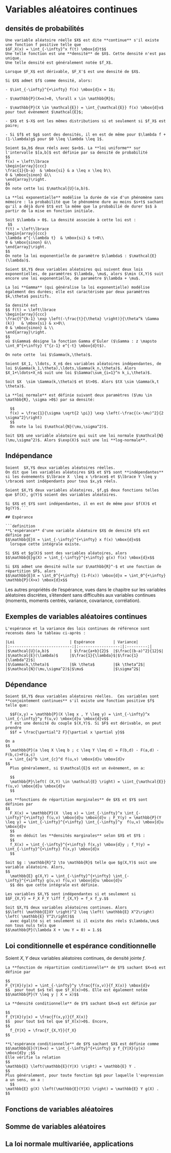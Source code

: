# Variables aléatoires continues

## densités de probabilités

```definition
Une variable aléatoire réelle $X$ est dite **continue** s'il existe une fonction f positive telle que 
$$F_X(x) = \int_{-\infty}^x f(t) \mbox{d}t$$
Une telle fonction est une **densité** de $X$. Cette densité n'est pas unique.
Une telle densité est généralement notée $f_X$.

Lorsque $F_X$ est dérivable, $F_X'$ est une densité de $X$. 
```

```lemma
Si $X$ admet $f$ comme densité, alors:
  
- $\int_{-\infty}^{+\infty} f(x) \mbox{d}x = 1$;

- $\mathbb{P}(X=x)=0, \forall x \in \mathbb{R}$;

- $\mathbb{P}(X \in \mathcal{E}) = \int_{\mathcal{E}} f(x) \mbox{d}x$ pour tout évènement $\mathcal{E}$;

- $X$ et $-X$ ont les mêmes distributions si et seulement si $f_X$ est paire;

- Si $f$ et $g$ sont des densités, il en est de même pour $\lambda f + (1-\lambda)g$ pour $0 \leq \lambda \leq 1$.
```

```example
Soient $a,b$ deux réels avec $a<b$. La **loi uniforme** sur l'intervalle $[a,b]$ est définie par sa densité de probabilité
$$
f(x) = \left\lbrace
\begin{array}{ccc}
\frac{1}{b-a}  & \mbox{si} & a \leq x \leq b\\
0 & \mbox{sinon} &\\
\end{array}\right.
$$
On note cette loi $\mathcal{U}(a,b)$.
```

```example
La **loi exponentielle** modélise la durée de vie d'un phénomène sans mémoire : la probabilité que le phénomène dure au moins $s+t$ sachant qu'il a déjà duré $t$ est la même que la probabilié de durer $s$ à partir de la mise en fonction initiale.

Soit $\lambda > 0$. La densité associée à cette loi est :
 $$
f(t) = \left\lbrace
\begin{array}{ccc}
\lambda e^{-\lambda t}  & \mbox{si} & t>0\\
0 & \mbox{sinon} &\\
\end{array}\right.
$$
On note la loi exponentielle de paramètre $\lambda$ : $\mathcal{E}(\lambda)$.
```
```lemma
Soient $X,Y$ deux variables aléatoires qui suivent deux lois exponentielles, de paramètres $\lambda, \mu$, alors $\min (X,Y)$ suit encore une loi exponentielle, de paramètre $\lambda + \mu$.

```

```example
La loi **Gamma** (qui généralise la loi exponentielle) modélise également des durées; elle est caractérisée par deux paramètres $k,\theta$ positifs.

Sa densité est
$$ f(t) = \left\lbrace
\begin{array}{ccc}
\frac{t^{k-1} \exp \left(-\frac{t}{\theta} \right)}{\theta^k \Gamma (k)}   & \mbox{si} & x>0\\
0 & \mbox{sinon} & \\
\end{array}\right.
$$
où $\Gamma$ désigne la fonction Gamma d'Euler ($\Gamma : z \mapsto \int_0^{+\infty} t^{z-1} e^{-t} \mbox{d}t$).  

On note cette  loi $\Gamma(k,\theta)$. 
```

```lemma
Soient $X_1, \ldots, X_n$ des variables aléatoires indépendantes, de loi $\Gamma(k_1,\theta),\ldots,\Gamma(k_n,\theta)$. Alors $X_1+\ldots+X_n$ suit une loi $\Gamma(\sum_{i=1}^n k_i,\theta)$.
```

```lemma
Soit $X  \sim \Gamma(k,\theta)$ et $t>0$. Alors $tX \sim \Gamma(k,t \theta)$.
```


```example
La **loi normale** est définie suivant deux paramètres ($\mu \in \mathbb{R}, \sigma >0$) par sa densité:
  
  $$
  f(x) = \frac{1}{\sigma \sqrt{2 \pi}} \exp \left(-\frac{(x-\mu)^2}{2 \sigma^2}\right)
  $$
  On note la loi $\mathcal{N}(\mu,\sigma^2)$.
```

```example
Soit $X$ une variable aléatoire qui suit une loi normale $\mathcal{N}(\mu,\sigma^2)$. Alors $\exp(X)$ suit une loi **log-normale**.
```

## Indépendance

```definition
Soient  $X,Y$ deux variables aléatoires réelles.
On dit que les variables aléatoires $X$ et $Y$ sont **indépendantes** si les évènements $\lbrace X  \leq x \rbrace$ et $\lbrace Y \leq y \rbrace$ sont indépendants pour tous $x,y$ réels.
```

```theorem
Soient $X,Y$ deux variables aléatoires, $f,g$ deux fonctions telles que $f(X), g(Y)$ soient des variables aléatoires.

Si $X$ et $Y$ sont indépendantes, il en est de même pour $f(X)$ et $g(Y)$.```

## Espérance

```definition
**L'espérance** d'une variable aléatoire $X$ de densité $f$ est définie par
$$\mathbb{E}X = \int_{-\infty}^{+\infty} x f(x) \mbox{d}x$$
  lorsque cette intégrale existe.
```
```theorem
Si $X$ et $g(X)$ sont des variables aléatoires, alors
$$\mathbb{E}g(X) = \int_{-\infty}^{+\infty} g(x) f(x) \mbox{d}x$$
```
```lemma
Si $X$ admet une densité nulle sur $\mathbb{R}^-$ et une fonction de répartition $F$, alors
$$\mathbb{E}X = \int_0^{+\infty} (1-F(x)) \mbox{d}x = \int_0^{+\infty} \mathbb{P}(X>x) \mbox{d}x$$
```
Les autres propriétés de l'espérance, vues dans le chapitre sur les variables aléatoires discrètes, s'étendent sans difficultés aux variables continues (moments, moments centrés, variance, covariance, corrélation).

## Exemples de variables aléatoires continues

```theorem
L'espérance et la variance des lois continues de référence sont recensés dans le tableau ci-après :

|Loi                        | Espérance        | Variance|
|:---------------------------:|:------------------:|:---------:|
|$\mathcal{U}(a,b)$         | $\frac{a+b}{2}$  |$\frac{(b-a)^2}{12}$|
|$\mathcal{E}(\lambda)$     |$\frac{1}{\lambda}$|$\frac{1}{\lambda^2}$|
|$\Gamma(k,\theta)$         |$k \theta$        |$k \theta^2$|
|$\mathcal{N}(\mu,\sigma^2)$|$\mu$             |$\sigma^2$|

```

## Dépendance

```definition
Soient $X,Y$ deux variables aléatoires réelles.  Ces variables sont **conjointement continues** s'il existe une fonction positive $f$ telle que:
  
  $$F(x,y) = \mathbb{P}(X \leq x , Y \leq y) = \int_{-\infty}^x \int_{-\infty}^y f(u,v) \mbox{d}u \mbox{d}v$$
  f est une densité du couple $(X,Y)$. Si $F$ est dérivable, on peut prendre
  $$f = \frac{\partial^2 F}{\partial x \partial y}$$
```

```lemma
On a
$$
  \mathbb{P}(a \leq X \leq b ; c \leq Y \leq d) = F(b,d) - F(a,d) - F(b,c)+F(a,c)
  = \int_{a}^b \int_{c}^d f(u,v) \mbox{d}u \mbox{d}v
$$
  Plus généralement, si $\mathcal{E}$ est un évènement, on a:
  
  $$
  \mathbb{P}\left( (X,Y) \in \mathcal{E} \right) = \iint_{\mathcal{E}} f(u,v) \mbox{d}u \mbox{d}v
  $$
```

```definition
Les **fonctions de répartition marginales** de $X$ et $Y$ sont définies par
$$
  F_X(x) = \mathbb{P}(X  \leq x) = \int_{-\infty}^x \int_{-\infty}^{+\infty} f(u,v) \mbox{d}u \mbox{d}v ; F_Y(y) = \mathbb{P}(Y  \leq y) = \int_{-\infty}^{+\infty} \int_{-\infty}^y  f(u,v) \mbox{d}u \mbox{d}v 
  $$
  On en déduit les **densités marginales** selon $X$ et $Y$ :
  $$
  f_X(x) = \int_{-\infty}^{+\infty} f(x,y) \mbox{d}y ; f_Y(y) = \int_{-\infty}^{+\infty} f(x,y) \mbox{d}x
  $$
```

```theorem
Soit $g : \mathbb{R}^2 \to \mathbb{R}$ telle que $g(X,Y)$ soit une variable aléatoire. Alors, 
$$
  \mathbb{E} g(X,Y) = \int_{-\infty}^{+\infty} \int_{-\infty}^{+\infty} g(u,v) f(u,v) \mbox{d}u \mbox{d}v
  $$ dès que cette intégrale est définie.
```

```theorem
Les variables $X,Y$ sont indépendantes si et seulement si
$$F_{X,Y} = F_X F_Y \iff f_{X,Y} = f_x f_y.$$
```

```theorem
Soit $X,Y$ deux variables aléatoires continues. Alors 
$$\left( \mathbb{E}XY \right)^2 \leq \left( \mathbb{E} X^2\right) \left( \mathbb{E} Y^2\right)$$
  avec égalité si et seulement si il existe des réels $\lambda,\mu$ non tous nuls tels que 
$$\mathbb{P}(\lambda X + \mu Y = 0) = 1.$$

```
## Loi conditionnelle et espérance conditionnelle

Soient $X,Y$ deux variables aléatoires continues, de densité jointe $f$.
```definition
La **fonction de répartition conditionnelle** de $Y$ sachant $X=x$ est définie par

$$
F_{Y|X}(y|x) = \int_{-\infty}^y \frac{f(x,v)}{f_X(x)} \mbox{d}v  
$$  pour tout $x$ tel que $f_X(x)>0$. Elle est également notée
$$\mathbb{P}(Y \leq y | X = x)$$
```

```definition
La **densité conditionnelle** de $Y$ sachant $X=x$ est définie par

$$
f_{Y|X}(y|x) = \frac{f(x,y)}{f_X(x)} 
$$  pour tout $x$ tel que $f_X(x)>0$. Encore,
$$
  f_{Y|X} = \frac{f_{X,Y}}{f_X} 
$$
```

```theorem
**L'espérance conditionnelle** de $Y$ sachant $X$ est définie comme
$$\mathbb{E}(Y|X=x) = \int_{-\infty}^{+\infty} y f_{Y|X}(y|x) \mbox{d}y ;$$
Elle vérifie la relation
$$
\mathbb{E} \left(\mathbb{E}(Y|X) \right) = \mathbb{E} Y .
$$
Plus généralement, pour toute fonction $g$ pour laquelle l'expression a un sens, on a :
  $$
\mathbb{E} g(X) \left(\mathbb{E}(Y|X) \right) = \mathbb{E} Y g(X) .
$$
```
## Fonctions de variables aléatoires

## Somme de variables aléatoires

## La loi normale multivariée, applications

<!-- -> khi2(d) = loi Gamma(1/2,d/2) -->
 <!-- = 4.9+4.10 -->

